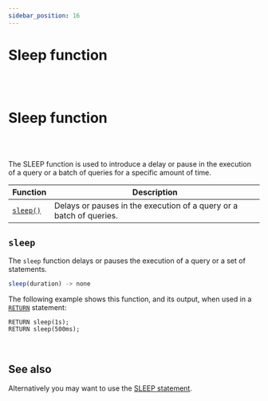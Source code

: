 ```yaml
---
sidebar_position: 16
---
```


# Sleep function

<br /><br />

# Sleep function

<br /><br />

The SLEEP function is used to introduce a delay or pause in the execution of a query or a batch of queries for a specific amount of time.

<table>
<thead>
  <tr>
    <th>Function</th>
    <th>Description</th>
  </tr>
</thead>
<tbody>
  <tr>
    <td><a href="#sleep"><code>sleep()</code></a></td>
    <td>Delays or pauses in the execution of a query or a batch of queries.</td>
  </tr>
</tbody>
</table>

## `sleep`

The `sleep` function delays or pauses the execution of a query or a set of statements.



```js title="API DEFINITION"
sleep(duration) -> none
```
The following example shows this function, and its output, when used in a [`RETURN`](/docs/surrealql/statements/return) statement:

```surql
RETURN sleep(1s);
RETURN sleep(500ms);
```

<br />

## See also
Alternatively you may want to use the [SLEEP statement](/docs/surrealql/statements/sleep).